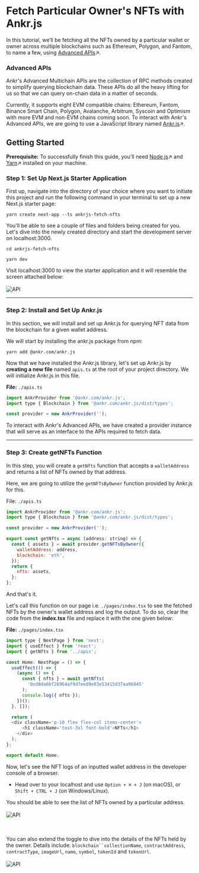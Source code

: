 # Fetch Particular Owner's NFTs with Ankr.js

In this tutorial, we’ll be fetching all the NFTs owned by a particular wallet or owner across multiple blockchains such as Ethereum, Polygon, and Fantom, to name a few, using [Advanced APIs](https://www.ankr.com/advanced-api/)↗.

### Advanced APIs

Ankr's Advanced Multichain APIs are the collection of RPC methods created to simplify querying blockchain data. These APIs do all the heavy lifting for us so that we can query on-chain data in a matter of seconds. 

Currently, it supports eight EVM compatible chains: Ethereum, Fantom, Binance Smart Chain, Polygon, Avalanche, Arbitrum, Syscoin and Optimism with more EVM and non-EVM chains coming soon. To interact with Ankr's Advanced APIs, we are going to use a JavaScript library named [Ankr.js](https://www.npmjs.com/package/@ankr.com/ankr.js)↗.

## Getting Started

**Prerequisite:** To successfully finish this guide, you'll need [Node.js](https://nodejs.org/en/)↗ and [Yarn](https://yarnpkg.com/)↗ installed on your machine.

### Step 1: Set Up Next.js Starter Application
First up, navigate into the directory of your choice where you want to initiate this project and run the following command in your terminal to set up a new Next.js starter page:

```
yarn create next-app --ts ankrjs-fetch-nfts
```

You'll be able to see a couple of files and folders being created for you. Let's dive into the newly created directory and start the development server on localhost:3000.

```
cd ankrjs-fetch-nfts
```
```
yarn dev
```

Visit localhost:3000 to view the starter application and it will resemble the screen attached below: 
<br></br>
<img src="/docs/build/nextjs.png" alt="API" class="responsive-pic"  />

______________________________________

### Step 2: Install and Set Up Ankr.js

In this section, we will install and set up Ankr.js for querying NFT data from the blockchain for a given wallet address.

We will start by installing the ankr.js package from npm:

```
yarn add @ankr.com/ankr.js
```

Now that we have installed the Ankr.js library, let's set up Ankr.js by **creating a new file** named `apis.ts` at the root of your project directory. We will initialize Ankr.js in this file.

**File:** `./apis.ts`
```javascript
import AnkrProvider from '@ankr.com/ankr.js';
import type { Blockchain } from '@ankr.com/ankr.js/dist/types';

const provider = new AnkrProvider('');

```
To interact with Ankr's Advanced APIs, we have created a provider instance that will serve as an interface to the APIs required to fetch data.

___________________________________

### Step 3: Create getNFTs Function

In this step, you will create a `getNfts` function that accepts a `walletAddress` and returns a list of NFTs owned by that address.

Here, we are going to utilize the `getNFTsByOwner` function provided by Ankr.js for this.

File: `./apis.ts`

```javascript
import AnkrProvider from '@ankr.com/ankr.js';
import type { Blockchain } from '@ankr.com/ankr.js/dist/types';

const provider = new AnkrProvider('');

export const getNfts = async (address: string) => {
  const { assets } = await provider.getNFTsByOwner({
    walletAddress: address,
    blockchain: 'eth',
  });
  return {
    nfts: assets,
  };
};
```
And that's it. 

Let's call this function on our page i.e. `./pages/index.tsx` to see the fetched NFTs by the owner's wallet address and log the output. To do so, clear the code from the **index.tsx** file and replace it with the one given below:

**File:** `./pages/index.tsx`

```javascript
import type { NextPage } from 'next';
import { useEffect } from 'react';
import { getNfts } from '../apis';

const Home: NextPage = () => {
  useEffect(() => {
    (async () => {
      const { nfts } = await getNfts(
        '0xd8da6bf26964af9d7eed9e03e53415d37aa96045'
      );
      console.log({ nfts });
    })();
  }, []);

  return (
  <div className='p-10 flex flex-col items-center'>
      <h1 className='text-3xl font-bold'>NFTs</h1>
    </div>
  );
};

export default Home;
```

Now, let's see the NFT logs of an inputted wallet address in the developer console of a browser. 

- Head over to your localhost and use `Option + ⌘ + J` (on macOS), or `Shift + CTRL + J` (on Windows/Linux). 

You should be able to see the list of NFTs owned by a particular address. 
<br></br>
<img src="/docs/build/nftlog.png" alt="API" class="responsive-pic"  />

<br></br>
You can also extend the toggle to dive into the details of the NFTs held by the owner. Details include: `blockchain``collectionName`, `contractAddress`, `contractType`, `imageUrl`, `name`, `symbol`, `tokenId` and `tokenUrl`.
<br></br>
<img src="/docs/build/nftdetails.png" alt="API" class="responsive-pic"  />

